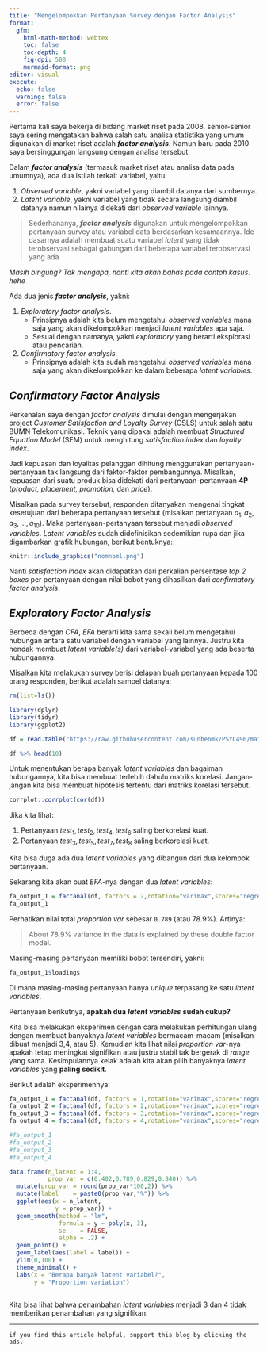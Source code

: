 ```yaml
---
title: "Mengelompokkan Pertanyaan Survey dengan Factor Analysis"
format: 
  gfm:
    html-math-method: webtex
    toc: false
    toc-depth: 4
    fig-dpi: 500
    mermaid-format: png
editor: visual
execute:
  echo: false
  warning: false
  error: false
---
```


Pertama kali saya bekerja di bidang market riset pada 2008, senior-senior saya sering mengatakan bahwa salah satu analisa statistika yang umum digunakan di market riset adalah ***factor analysis***. Namun baru pada 2010 saya bersinggungan langsung dengan analisa tersebut.

Dalam ***factor analysis*** (termasuk market riset atau analisa data pada umumnya), ada dua istilah terkait variabel, yaitu:

1.  *Observed variable*, yakni variabel yang diambil datanya dari sumbernya.
2.  *Latent variable*, yakni variabel yang tidak secara langsung diambil datanya namun nilainya didekati dari *observed variable* lainnya.

> Sederhananya, ***factor analysis*** digunakan untuk mengelompokkan pertanyaan survey atau variabel data berdasarkan kesamaannya. Ide dasarnya adalah membuat suatu variabel *latent* yang tidak terobservasi sebagai gabungan dari beberapa variabel terobservasi yang ada.

*Masih bingung? Tak mengapa, nanti kita akan bahas pada contoh kasus*. *hehe*

Ada dua jenis ***factor analysis***, yakni:

1.  *Exploratory factor analysis*.
    -   Prinsipnya adalah kita belum mengetahui *observed variables* mana saja yang akan dikelompokkan menjadi *latent variables* apa saja.
    -   Sesuai dengan namanya, yakni *exploratory* yang berarti eksplorasi atau pencarian.
2.  *Confirmatory factor analysis*.
    -   Prinsipnya adalah kita sudah mengetahui *observed variables* mana saja yang akan dikelompokkan ke dalam beberapa *latent variables*.

## *Confirmatory Factor Analysis*

Perkenalan saya dengan *factor analysis* dimulai dengan mengerjakan project *Customer Satisfaction and Loyalty Survey* (CSLS) untuk salah satu BUMN Telekomunikasi. Teknik yang dipakai adalah membuat *Structured Equation Model* (SEM) untuk menghitung *satisfaction index* dan *loyalty index*.

Jadi kepuasan dan loyalitas pelanggan dihitung menggunakan pertanyaan-pertanyaan tak langsung dari faktor-faktor pembangunnya. Misalkan, kepuasan dari suatu produk bisa didekati dari pertanyaan-pertanyaan **4P** (*product, placement, promotion,* dan *price*).

Misalkan pada survey tersebut, responden ditanyakan mengenai tingkat kesetujuan dari beberapa pertanyaan tersebut (misalkan pertanyaan $a_1,a_2,a_3,...,a_{10}$). Maka pertanyaan-pertanyaan tersebut menjadi *observed variables*. *Latent variables* sudah didefinisikan sedemikian rupa dan jika digambarkan grafik hubungan, berikut bentuknya:

```r
knitr::include_graphics("nomnoml.png")
```

Nanti *satisfaction index* akan didapatkan dari perkalian persentase *top 2 boxes* per pertanyaan dengan nilai bobot yang dihasilkan dari *confirmatory factor analysis*.

## *Exploratory Factor Analysis*

Berbeda dengan *CFA*, *EFA* berarti kita sama sekali belum mengetahui hubungan antara satu variabel dengan variabel yang lainnya. Justru kita hendak membuat *latent variable(s)* dari variabel-variabel yang ada beserta hubungannya.

Misalkan kita melakukan survey berisi delapan buah pertanyaan kepada 100 orang responden, berikut adalah sampel datanya:

```r
rm(list=ls())

library(dplyr)
library(tidyr)
library(ggplot2)

df = read.table("https://raw.githubusercontent.com/sunbeomk/PSYC490/main/scores.txt") %>% janitor::clean_names()

df %>% head(10)
```

Untuk menentukan berapa banyak *latent variables* dan bagaiman hubungannya, kita bisa membuat terlebih dahulu matriks korelasi. Jangan-jangan kita bisa membuat hipotesis tertentu dari matriks korelasi tersebut.

```r
corrplot::corrplot(cor(df))
```

Jika kita lihat:

1.  Pertanyaan $test_1, test_2, test_4, test_6$ saling berkorelasi kuat.
2.  Pertanyaan $test_3, test_5, test_7, test_8$ saling berkorelasi kuat.

Kita bisa duga ada dua *latent variables* yang dibangun dari dua kelompok pertanyaan.

Sekarang kita akan buat *EFA*-nya dengan dua *latent variables*:

```r
fa_output_1 = factanal(df, factors = 2,rotation="varimax",scores="regression")
fa_output_1
```

Perhatikan nilai total *proportion var* sebesar `0.789` (atau $78.9 \%$). Artinya:

> About $78.9 \%$ variance in the data is explained by these double factor model.

Masing-masing pertanyaan memiliki bobot tersendiri, yakni:

```r
fa_output_1$loadings
```

Di mana masing-masing pertanyaan hanya *unique* terpasang ke satu *latent variables*.

Pertanyaan berikutnya, **apakah dua** ***latent variables*** **sudah cukup?**

Kita bisa melakukan eksperimen dengan cara melakukan perhitungan ulang dengan membuat banyaknya *latent variables* bermacam-macam (misalkan dibuat menjadi 3,4, atau 5). Kemudian kita lihat nilai *proportion var*-nya apakah tetap meningkat signifikan atau justru stabil tak bergerak di *range* yang sama. Kesimpulannya kelak adalah kita akan pilih banyaknya *latent variables* yang **paling sedikit**.

Berikut adalah eksperimennya:

```r
fa_output_1 = factanal(df, factors = 1,rotation="varimax",scores="regression")
fa_output_2 = factanal(df, factors = 2,rotation="varimax",scores="regression")
fa_output_3 = factanal(df, factors = 3,rotation="varimax",scores="regression")
fa_output_4 = factanal(df, factors = 4,rotation="varimax",scores="regression")

#fa_output_1
#fa_output_2
#fa_output_3
#fa_output_4

data.frame(n_latent = 1:4,
           prop_var = c(0.402,0.789,0.829,0.840)) %>% 
  mutate(prop_var = round(prop_var*100,2)) %>% 
  mutate(label    = paste0(prop_var,"%")) %>% 
  ggplot(aes(x = n_latent,
             y = prop_var)) +
  geom_smooth(method = "lm",
              formula = y ~ poly(x, 3),
              se    = FALSE,
              alpha = .2) +
  geom_point() +
  geom_label(aes(label = label)) +
  ylim(0,100) +
  theme_minimal() +
  labs(x = "Berapa banyak latent variabel?",
       y = "Proportion variation")
  

```

Kita bisa lihat bahwa penambahan *latent variables* menjadi 3 dan 4 tidak memberikan penambahan yang signifikan.

------------------------------------------------------------------------

`if you find this article helpful, support this blog by clicking the ads.`
